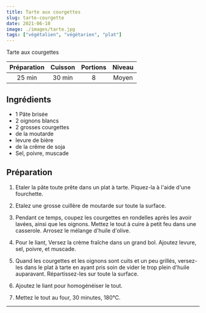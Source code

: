 ```yaml
---
title: Tarte aux courgettes
slug: tarte-courgette
date: 2021-06-10
image: ./images/tarte.jpg
tags: ["végétalien", "végétarien", "plat"]
---
```


<StyledParagraph>Tarte aux courgettes</StyledParagraph>

| Préparation | Cuisson | Portions | Niveau |
| :-: | :-: | :-: | :-: |
| 25 min | 30 min | 8 | Moyen |

## Ingrédients
- <ListItem>1 Pâte brisée</ListItem>
- <ListItem>2 oignons blancs</ListItem>
- <ListItem>2 grosses courgettes</ListItem>
- <ListItem>de la moutarde</ListItem>
- <ListItem>levure de bière</ListItem>
- <ListItem>de la crême de soja</ListItem>
- <ListItem>Sel, poivre, muscade</ListItem>

## Préparation

1. Etaler la pâte toute prête dans un plat à tarte. Piquez-la à l'aide d'une fourchette.

2. Etalez une grosse cuillère de moutarde sur toute la surface.

3. Pendant ce temps, coupez les courgettes en rondelles après les avoir lavées, ainsi que les oignons. Mettez le tout à cuire à petit feu dans une casserole. Arrosez le mélange d'huile d'olive.

4. Pour le liant, Versez la crème fraîche dans un grand bol. Ajoutez levure, sel, poivre, et muscade.

5. Quand les courgettes et les oignons sont cuits et un peu grillés, versez-les dans le plat à tarte en ayant pris soin de vider le trop plein d'huile auparavant. Répartissez-les sur toute la surface.

6. Ajoutez le liant pour homogénéiser le tout.

7. Mettez le tout au four, 30 minutes, 180°C.
---
